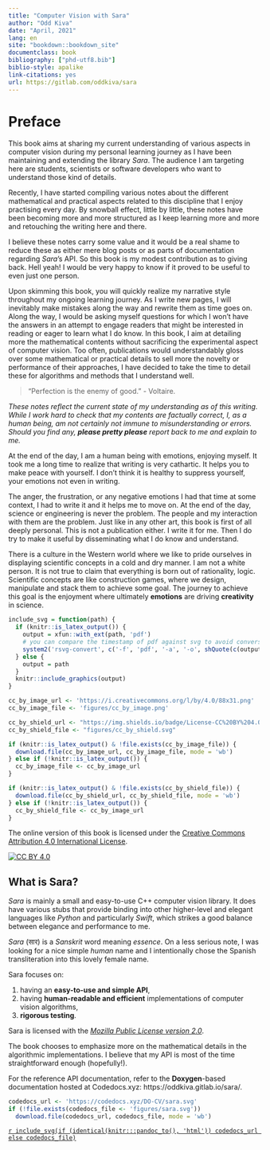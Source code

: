 ```yaml
---
title: "Computer Vision with Sara"
author: "Odd Kiva"
date: "April, 2021"
lang: en
site: "bookdown::bookdown_site"
documentclass: book
bibliography: ["phd-utf8.bib"]
biblio-style: apalike
link-citations: yes
url: https://gitlab.com/oddkiva/sara
---
```



# Preface {-}

This book aims at sharing my current understanding of various aspects in
computer vision during my personal learning journey as I have been maintaining
and extending the library *Sara*. The audience I am targeting here are students,
scientists or software developers who want to understand those kind of details.

Recently, I have started compiling various notes about the different
mathematical and practical aspects related to this discipline that I enjoy
practising every day. By snowball effect, little by little, these notes have
been becoming more and more structured as I keep learning more and more and
retouching the writing here and there.

I believe these notes carry some value and it would be a real shame to reduce
these as either mere blog posts or as parts of documentation regarding *Sara*'s
API. So this book is my modest contribution as to giving back. Hell yeah! I
would be very happy to know if it proved to be useful to even just one person.

Upon skimming this book, you will quickly realize my narrative style throughout
my ongoing learning journey. As I write new pages, I will inevitably make
mistakes along the way and rewrite them as time goes on. Along the way, I would
be asking myself questions for which I won't have the answers in an attempt to
engage readers that might be interested in reading or eager to learn what I do
know. In this book, I aim at detailing more the mathematical contents without
sacrificing the experimental aspect of computer vision. Too often, publications
would understandably gloss over some mathematical or practical details to sell
more the novelty or performance of their approaches, I have decided to take the
time to detail these for algorithms and methods that I understand well.

> "Perfection is the enemy of good." - Voltaire.

*These notes reflect the current state of my understanding as of this writing.
While I work hard to check that my contents are factually correct, I, as a human
being, am not certainly not immune to misunderstanding or errors.  Should you
find any, __please pretty please__ report back to me and explain to me.*

At the end of the day, I am a human being with emotions, enjoying myself. It
took me a long time to realize that writing is very cathartic. It helps you to
make peace with yourself. I don't think it is healthy to suppress yourself, your
emotions not even in writing.

The anger, the frustration, or any negative emotions I had that time at some
context, I had to write it and it helps me to move on. At the end of the day,
science or engineering is never the problem. The people and my interaction with
them are the problem. Just like in any other art, this book is first of all
deeply personal. This is not a publication either. I write it for me. Then I do
try to make it useful by disseminating what I do know and understand.

There is a culture in the Western world where we like to pride ourselves in
displaying scientific concepts in a cold and dry manner. I am not a white
person. It is not true to claim that everything is born out of rationality,
logic. Scientific concepts are like construction games, where we design,
manipulate and stack them to achieve some goal. The journey to achieve this goal
is the enjoyment where ultimately **emotions** are driving **creativity** in
science.

```r
include_svg = function(path) {
  if (knitr::is_latex_output()) {
    output = xfun::with_ext(path, 'pdf')
    # you can compare the timestamp of pdf against svg to avoid conversion if necessary
    system2('rsvg-convert', c('-f', 'pdf', '-a', '-o', shQuote(c(output, path))))
  } else {
    output = path
  }
  knitr::include_graphics(output)
}
```

```r
cc_by_image_url <- 'https://i.creativecommons.org/l/by/4.0/88x31.png'
cc_by_image_file <- 'figures/cc_by_image.png'

cc_by_shield_url <- "https://img.shields.io/badge/License-CC%20BY%204.0-lightgrey.svg"
cc_by_shield_file <- "figures/cc_by_shield.svg"

if (knitr::is_latex_output() & !file.exists(cc_by_image_file)) {
  download.file(cc_by_image_url, cc_by_image_file, mode = 'wb')
} else if (!knitr::is_latex_output()) {
  cc_by_image_file <- cc_by_image_url
}

if (knitr::is_latex_output() & !file.exists(cc_by_shield_file)) {
  download.file(cc_by_shield_url, cc_by_shield_file, mode = 'wb')
} else if (!knitr::is_latex_output()) {
  cc_by_shield_file <- cc_by_image_url
}
```
The online version of this book is licensed under the [Creative Commons Attribution 4.0 International License][cc-by].

[![CC BY 4.0][cc-by-image]][cc-by]

[cc-by]: http://creativecommons.org/licenses/by/4.0/
[cc-by-image]: `r cc_by_image_file`
[cc-by-shield]: `r include_svg(cc_by_shield_file)`

## What is Sara? {-}

*Sara* is mainly a small and easy-to-use C++ computer vision library. It does
have various stubs that provide binding into other higher-level and elegant
languages like *Python* and particularly *Swift*, which strikes a good balance
between elegance and performance to me.

*Sara* (सार) is a *Sanskrit* word meaning *essence*. On a less serious note, I was
looking for a nice simple *human* name and I intentionally chose the Spanish
transliteration into this lovely female name.

Sara focuses on:

1. having an **easy-to-use and simple API**,
2. having **human-readable and efficient** implementations of computer vision
   algorithms,
3. **rigorous testing**.

Sara is licensed with the _[Mozilla Public License version
2.0](https://gitlab.com/oddkiva/sara/-/blob/master/LICENSE)_.

The book chooses to emphasize more on the mathematical details in the
algorithmic implementations. I believe that my API is most of the time
straightforward enough (hopefully!).

For the reference API documentation, refer to the **Doxygen**-based
documentation hosted at Codedocs.xyz: https://oddkiva.gitlab.io/sara/.

```r
codedocs_url <- 'https://codedocs.xyz/DO-CV/sara.svg'
if (!file.exists(codedocs_file <- 'figures/sara.svg'))
  download.file(codedocs_url, codedocs_file, mode = 'wb')
```

[`r include_svg(if (identical(knitr:::pandoc_to(), 'html')) codedocs_url else codedocs_file)`](https://do-cv.gitlab.io/sara/)
